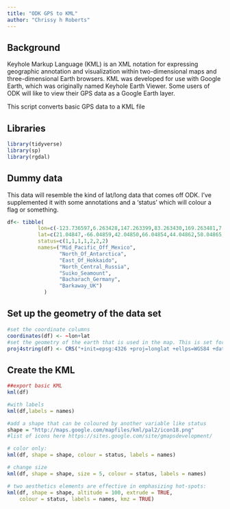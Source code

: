 ```yaml
---
title: "ODK GPS to KML"
author: "Chrissy h Roberts"
---
```


## Background

Keyhole Markup Language (KML) is an XML notation for expressing geographic annotation and visualization within two-dimensional maps and three-dimensional Earth browsers. KML was developed for use with Google Earth, which was originally named Keyhole Earth Viewer. Some users of ODK will like to view their GPS data as a Google Earth layer.

This script converts basic GPS data to a KML file

## Libraries

```r
library(tidyverse)
library(sp)
library(rgdal)
```

## Dummy data

This data will resemble the kind of lat/long data that comes off ODK. I've supplemented it with some annotations and a 'status' which will colour a flag or something.

```r
df<- tibble(
          lon=c(-123.736597,6.263428,147.263399,83.263430,169.263481,7.736540,0.0)  
          lat=c(21.04847,-66.04859,42.04850,66.04854,44.04862,50.04865,52.00000)
          status=c(1,1,1,1,2,2,2)
          names=("Mid_Pacific_Off_Mexico",
                 "North_Of_Antarctica",
                 "East_Of_Hokkaido",
                 "North_Central_Russia",
                 "Suiko_Seamount",
                 "Bacharach_Germany",
                 "Barkaway_UK")
            )
```

## Set up the geometry of the data set

```r
#set the coordinate columns
coordinates(df) <- ~lon+lat
#set the geometry of the earth that is used in the map. This is set for standard GPS method
proj4string(df) <- CRS("+init=epsg:4326 +proj=longlat +ellps=WGS84 +datum=WGS84 +no_defs +towgs84=0,0,0")

```

## Create the KML

```r
##export basic KML
kml(df)

#with labels
kml(df,labels = names)

#add a shape that can be coloured by another variable like status
shape = "http://maps.google.com/mapfiles/kml/pal2/icon18.png"
#list of icons here https://sites.google.com/site/gmapsdevelopment/

# color only:
kml(df, shape = shape, colour = status, labels = names)

# change size
kml(df, shape = shape, size = 5, colour = status, labels = names)

# two aesthetics elements are effective in emphasizing hot-spots:
kml(df, shape = shape, altitude = 100, extrude = TRUE, 
    colour = status, labels = names, kmz = TRUE)
```
